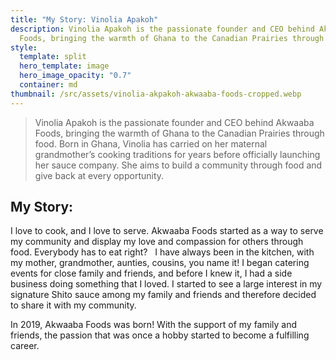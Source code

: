 ```yaml
---
title: "My Story: Vinolia Apakoh"
description: Vinolia Apakoh is the passionate founder and CEO behind Akwaaba
  Foods, bringing the warmth of Ghana to the Canadian Prairies through cuisine.
style:
  template: split
  hero_template: image
  hero_image_opacity: "0.7"
  container: md
thumbnail: /src/assets/vinolia-akpakoh-akwaaba-foods-cropped.webp
---
```

> Vinolia Apakoh is the passionate founder and CEO behind Akwaaba Foods, bringing the warmth of Ghana to the Canadian Prairies through food. Born in Ghana, Vinolia has carried on her maternal grandmother’s cooking traditions for years before officially launching her sauce company. She aims to build a community through food and give back at every opportunity. 


## My Story:

I love to cook, and I love to serve. Akwaaba Foods started as a way to serve my community and display my love and compassion for others through food.  Everybody has to eat right?
 
I have always been in the kitchen, with my mother, grandmother, aunties, cousins, you name it! I began catering events for close family and friends, and before I knew it, I had a side business doing something that I loved. I started to see a large interest in my signature Shito sauce among my family and friends and therefore decided to share it with my community.

In 2019, Akwaaba Foods was born! With the support of my family and friends, the passion that was once a hobby started to become a fulfilling career.
